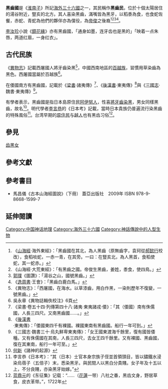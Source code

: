 '''黑齒國'''是《[[淮南子|淮南子]]》所記[[海外三十六國|海外三十六國]]之一，其民稱作'''黑齒民'''，位於十個太陽居住的湯谷附近，豎亥的北方。其人喜染黑齒，滿嘴皆為黑牙，以稻黍為食，也食蛇佐餐，赤蛇、青蛇為他們的夥伴亦為僕役，為[[帝俊|帝俊]]之後裔<ref>《[[山海經|山海經]]·海外東經》：「黑齒國在其北，為人黑齒（原無齒字，袁珂從[[郝懿行|郝懿行]]校改），食稻啖蛇，一赤一青，在其旁。一曰：在豎亥北，為人黑首，食稻使蛇，其一蛇赤。」</ref><ref>《山海經·大荒東經》：「有黑齒之國。帝俊生黑齒，姜姓，黍食，使四鳥。」</ref><ref>[[郭璞|郭璞]]《圖讚》：「湯谷之山，國號黑齒。」</ref><ref>《[[逸周書|逸周書]]·王會》：「黑齒白鹿白馬。」</ref>。

[[李汝珍|李汝珍]]小說《[[鏡花緣|鏡花緣]]》亦有黑齒國，「通身如墨，连牙齿也是黑的」「映着一点朱唇，两道红眉，一身红衣」。

== 古代民族 ==
《[[異物志|異物志]]》記載西屠國人將牙齒染黑<ref>《異物志》：「西屠國，在海水。以草漆齒，用白作黑，一染則歷年不復變，一號黑齒。」</ref>，中國西南地區的[[百越族|百越族]]，習慣用草染齒為黑色。西屠國當屬於百越族<ref>吳永章《異物誌輯佚校注》6頁</ref>。

在倭國南方有黑齒國，記載於《[[梁書|梁書]]·諸夷傳》<ref>《梁書·卷五十四·列傳第四十八·諸夷·東夷諸戎·倭》：「其（倭國）南有侏儒國，人長三四尺。又南黑齒國……。」</ref>、《[[後漢書|後漢書]]·東夷傳》<ref>《[[後漢書|後漢書]]·東夷傳》：「倭國東四千有裸國。裸國東南有黑齒國。船行一年可到。」</ref>與《[[三國志|三國志]]·魏書·東夷傳》<ref>《三國志·魏書三十·烏丸鮮卑東夷傳》：「女王國東渡海千餘里，復有國皆倭種。又有侏儒國在其南，人長三四尺，去女王四千餘里。又有裸國、黑齒國，復在其東南，船行一年可至。」</ref>。

有學者表示，黑齒國是指日本島原住民[[阿伊努人|阿伊努人]]，性喜[[染黑齒|將牙齒染黑]]，男女同樣黑齒，故名<ref>[[何新|何新]]《諸神的起源》</ref>。明代學者[[李言恭|李言恭]]的《日本考》記載，當時日本貴族仍普遍流行染黑齒的特殊風俗<ref>李言恭《日本考》：“其（日本）士官本身宗族子侄並首領頭目，皆以鏽鐵水浸染烏蓓子（五倍子）末，悉染黑牙。與民間人以黑白分貴賤。女子年及十五以上，不分良賤，亦染黑牙始嫁。”</ref>。台湾早期的[[原住民|原住民]]与[[越人|越人]]也有黑齿习俗<ref>[[蓝鼎元|蓝鼎元]]的《东征集》记载：“……（[[花蓮縣|花蓮]]一带）八社之番，黑齿文身，野居草食，皮衣革带。”，1722年</ref>。

== 參見 ==
[[齿黑女|齿黑女]]

== 參考文獻 ==
<references/>

== 參考書目 ==
* 馬昌儀《古本山海經圖說》（下冊） 蓋亞出版社　2009年 ISBN 978-9-8668-1599-7

== 延伸閱讀 ==
{{Wikisource further reading}}
{{海外三十六國}}

[[Category:中国神话地理|Category:中国神话地理]]
[[Category:海外三十六國|Category:海外三十六國]]
[[Category:神話傳說中的人型生物|Category:神話傳說中的人型生物]]